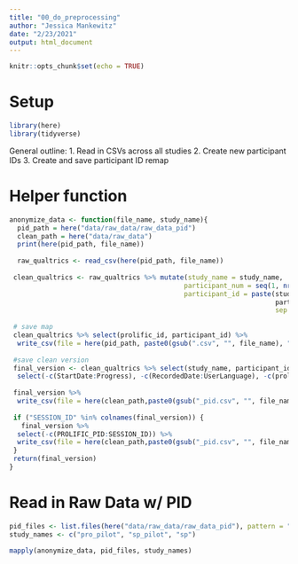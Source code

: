 ```yaml
---
title: "00_do_preprocessing"
author: "Jessica Mankewitz"
date: "2/23/2021"
output: html_document
---
```


```r
knitr::opts_chunk$set(echo = TRUE)
```

# Setup
```r
library(here)
library(tidyverse)
```

General outline:
1. Read in CSVs across all studies
2. Create new participant IDs
3. Create and save participant ID remap

# Helper function
```r
anonymize_data <- function(file_name, study_name){
  pid_path = here("data/raw_data/raw_data_pid")
  clean_path = here("data/raw_data")
  print(here(pid_path, file_name))
  
  raw_qualtrics <- read_csv(here(pid_path, file_name))
  
 clean_qualtrics <- raw_qualtrics %>% mutate(study_name = study_name,
                                            participant_num = seq(1, nrow(.))-3,
                                            participant_id = paste(study_name, 
                                                                   participant_num, 
                                                                   sep = "_"))
 
 # save map 
 clean_qualtrics %>% select(prolific_id, participant_id) %>% 
  write_csv(file = here(pid_path, paste0(gsub(".csv", "", file_name), "_map.csv")))
 
 #save clean version
 final_version <- clean_qualtrics %>% select(study_name, participant_id, everything()) %>%
  select(-c(StartDate:Progress), -c(RecordedDate:UserLanguage), -c(prolific_id))
 
 final_version %>%
  write_csv(file = here(clean_path,paste0(gsub("_pid.csv", "", file_name), ".csv")))
 
 if ("SESSION_ID" %in% colnames(final_version)) {
   final_version %>%
  select(-c(PROLIFIC_PID:SESSION_ID)) %>%
  write_csv(file = here(clean_path,paste0(gsub("_pid.csv", "", file_name), ".csv")))
 }
 return(final_version)
}
```

# Read in Raw Data w/ PID
```r
pid_files <- list.files(here("data/raw_data/raw_data_pid"), pattern = "*_pid.csv")
study_names <- c("pro_pilot", "sp_pilot", "sp")

mapply(anonymize_data, pid_files, study_names)
```
